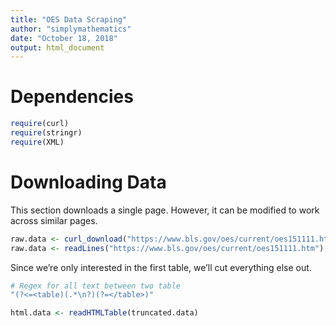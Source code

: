 ```yaml
---
title: "OES Data Scraping"
author: "simplymathematics"
date: "October 18, 2018"
output: html_document
---
```

# Dependencies
```r
require(curl)
require(stringr)
require(XML)
```
# Downloading Data

This section downloads a single page. However, it can be modified to work across similar pages. 
```r
raw.data <- curl_download("https://www.bls.gov/oes/current/oes151111.htm", "OES_dollars.txt")
raw.data <- readLines("https://www.bls.gov/oes/current/oes151111.htm")
```

Since we're only interested in the first table, we'll cut everything else out.
```r
# Regex for all text between two table
"(?<=<table)(.*\n?)(?=</table>)"
```

```r
html.data <- readHTMLTable(truncated.data)
```